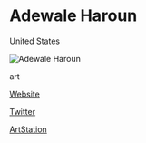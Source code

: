 # Adewale Haroun

<Location>

United States

</Location>

![Adewale Haroun](https://pbs.twimg.com/media/CnRt9u0UIAA5qX0.jpg)

<Skills>

art

</Skills>

<Personal>

[Website](http://www.3dwally.com)

[Twitter](https://twitter.com/3d_Wally)

[ArtStation](https://www.artstation.com/3dwally)

</Personal>


